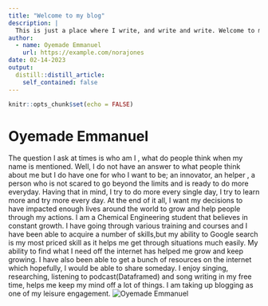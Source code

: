 ```yaml
---
title: "Welcome to my blog"
description: |
  This is just a place where I write, and write and write. Welcome to my world, where I talk about data and some other random stuffs.
author:
  - name: Oyemade Emmanuel 
    url: https://example.com/norajones
date: 02-14-2023
output:
  distill::distill_article:
    self_contained: false
---
```


```r
knitr::opts_chunk$set(echo = FALSE)
```

# Oyemade Emmanuel
The question I ask at times is who am I , what do people think when my name is mentioned. Well, I do not have an answer to what people think about me but I do have one for who I want to be; an innovator, an helper , a person who is not scared to go beyond the limits and is ready to do more everyday. Having that in mind, I try to do more every single day, I try to learn more and try more every day. At the end of it all, I want my decisions to have impacted enough lives around the world to grow and help people through my actions.
I am a Chemical Engineering student that believes in constant growth. I have going through various training and courses and I have been able to acquire a number of skills,but my ability to Google search is my most priced skill as it helps me get through situations much easily. My ability to find what I need off the internet has helped me grow and keep growing.
I have also been able to get a bunch of resources on the internet which hopefully, I would be able to share someday.
I enjoy singing, researching, listening to podcast(Dataframed) and song writing in my free time, helps me keep my mind off a lot of things. I am taking up blogging as one of my leisure engagement.
![Oyemade Emmanuel]("C:/Users/Public/Documents/My blog/me.jpeg")


